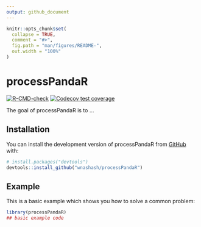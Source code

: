 ```yaml
---
output: github_document
---
```


<!-- README.md is generated from README.Rmd. Please edit that file -->

```r
knitr::opts_chunk$set(
  collapse = TRUE,
  comment = "#>",
  fig.path = "man/figures/README-",
  out.width = "100%"
)
```

# processPandaR

<!-- badges: start -->
[![R-CMD-check](https://github.com/wnashash/processPandaR/actions/workflows/R-CMD-check.yaml/badge.svg)](https://github.com/wnashash/processPandaR/actions/workflows/R-CMD-check.yaml)
[![Codecov test coverage](https://codecov.io/gh/wnashash/processPandaR/branch/master/graph/badge.svg)](https://app.codecov.io/gh/wnashash/processPandaR?branch=master)
<!-- badges: end -->

The goal of processPandaR is to ...

## Installation

You can install the development version of processPandaR from [GitHub](https://github.com/) with:

``` r
# install.packages("devtools")
devtools::install_github("wnashash/processPandaR")
```

## Example

This is a basic example which shows you how to solve a common problem:

```r
library(processPandaR)
## basic example code
```
